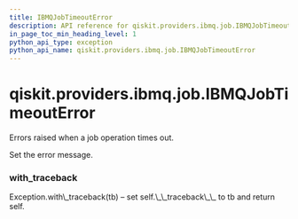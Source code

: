 ```yaml
---
title: IBMQJobTimeoutError
description: API reference for qiskit.providers.ibmq.job.IBMQJobTimeoutError
in_page_toc_min_heading_level: 1
python_api_type: exception
python_api_name: qiskit.providers.ibmq.job.IBMQJobTimeoutError
---
```


# qiskit.providers.ibmq.job.IBMQJobTimeoutError

<Class id="qiskit.providers.ibmq.job.IBMQJobTimeoutError" name="IBMQJobTimeoutError" isDedicatedPage={true} github="https://github.com/qiskit/qiskit-ibmq-provider/tree/stable/0.15/qiskit/providers/ibmq/job/exceptions.py" signature="IBMQJobTimeoutError(*message)">
  Errors raised when a job operation times out.

  Set the error message.

  ### with\_traceback

  <Function id="qiskit.providers.ibmq.job.IBMQJobTimeoutError.with_traceback" name="with_traceback" signature="with_traceback()">
    Exception.with\_traceback(tb) – set self.\_\_traceback\_\_ to tb and return self.
  </Function>
</Class>

